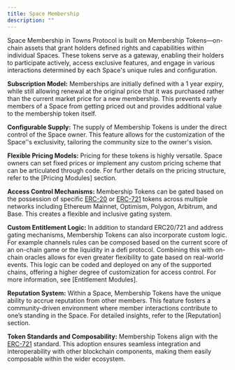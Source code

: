 ```yaml
---
title: Space Membership
description: ""
---
```


Space Membership in Towns Protocol is built on Membership Tokens—on-chain assets that grant holders defined rights and capabilities within individual Spaces. These tokens serve as a gateway, enabling their holders to participate actively, access exclusive features, and engage in various interactions determined by each Space's unique rules and configuration.

**Subscription Model:** Memberships are initially defined with a 1 year expiry, while still allowing renewal at the original price that it was purchased rather than the current market price for a new membership. This prevents early members of a Space from getting priced out and provides additional value to the membership token itself.

**Configurable Supply:** The supply of Membership Tokens is under the direct control of the Space owner. This feature allows for the customization of the Space’'s exclusivity, tailoring the community size to the owner's vision.

**Flexible Pricing Models:** Pricing for these tokens is highly versatile. Space owners can set fixed prices or implement any custom pricing scheme that can be articulated through code. For further details on the pricing structure, refer to the [Pricing Modules] section.

**Access Control Mechanisms:** Membership Tokens can be gated based on the possession of specific [ERC-20](https://eips.ethereum.org/EIPS/eip-20) or [ERC-721](https://eips.ethereum.org/EIPS/eip-721) tokens across multiple networks including Ethereum Mainnet, Optimism, Polygon, Arbitrum, and Base. This creates a flexible and inclusive gating system.

**Custom Entitlement Logic:** In addition to standard ERC20/721 and address gating mechanisms, Membership Tokens can also incorporate custom logic. For example channels rules can be composed based on the current score of an on-chain game or the liquidity in a defi protocol. Combining this with on-chain oracles allows for even greater flexibility to gate based on real-world events. This logic can be coded and deployed on any of the supported chains, offering a higher degree of customization for access control. For more information, see [Entitlement Modules].

**Reputation System:** Within a Space, Membership Tokens have the unique ability to accrue reputation from other members. This feature fosters a community-driven environment where member interactions contribute to one’s standing in the Space. For detailed insights, refer to the [Reputation] section.

**Token Standards and Composability:** Membership Tokens align with the [ERC-721](https://eips.ethereum.org/EIPS/eip-721) standard. This adoption ensures seamless integration and interoperability with other blockchain components, making them easily composable within the wider ecosystem.
